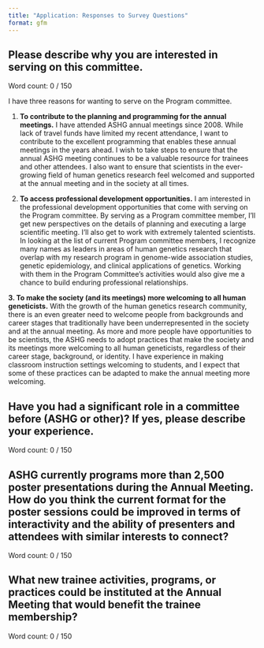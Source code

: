 ```yaml
---
title: "Application: Responses to Survey Questions"
format: gfm
---
```


## Please describe why you are interested in serving on this committee. 
Word count: 0 / 150

I have three reasons for wanting to serve on the Program committee.

1. **To contribute to the planning and programming for the annual meetings.** I have attended ASHG annual meetings since 2008. While lack of travel funds have limited my recent attendance, I want to contribute to the excellent programming that enables these annual meetings in the years ahead. I wish to take steps to ensure that the annual ASHG meeting continues to be a valuable resource for trainees and other attendees. I also want to ensure that scientists in the ever-growing field of human genetics research feel welcomed and supported at the annual meeting and in the society at all times.  

2. **To access professional development opportunities.** I am interested in the professional development opportunities that come with serving on the Program committee. By serving as a Program committee member, I'll get new perspectives on the details of planning and executing a large scientific meeting. I'll also get to work with extremely talented scientists. In looking at the list of current Program committee members, I recognize many names as leaders in areas of human genetics research that overlap with my research program in genome-wide association studies, genetic epidemiology, and clinical applications of genetics. Working with them in the Program Committee's activities would also give me a chance to build enduring professional relationships. 

**3. To make the society (and its meetings) more welcoming to all human geneticists.** With the growth of the human genetics research community, there is an even greater need to welcome people from backgrounds and career stages that traditionally have been underrepresented in the society and at the annual meeting. As more and more people have opportunities to be scientists, the ASHG needs to adopt practices that make the society and its meetings more welcoming to all human geneticists, regardless of their career stage, background, or identity. I have experience in making classroom instruction settings welcoming to students, and I expect that some of these practices can be adapted to make the annual meeting more welcoming.







## Have you had a significant role in a committee before (ASHG or other)? If yes, please describe your experience. 
Word count: 0 / 150




## ASHG currently programs more than 2,500 poster presentations during the Annual Meeting. How do you think the current format for the poster sessions could be improved in terms of interactivity and the ability of presenters and attendees with similar interests to connect? 
Word count: 0 / 150




## What new trainee activities, programs, or practices could be instituted at the Annual Meeting that would benefit the trainee membership? 
Word count: 0 / 150



